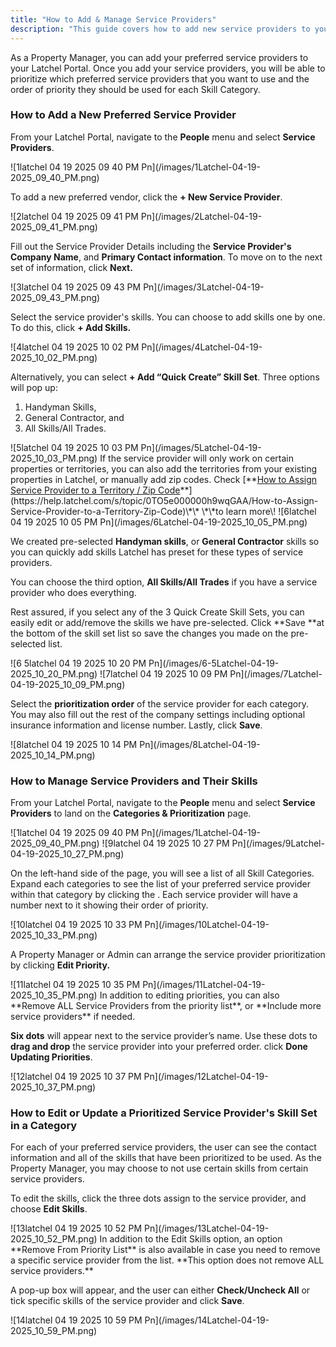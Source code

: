 ```yaml
---
title: "How to Add & Manage Service Providers"
description: "This guide covers how to add new service providers to your Latchel account and manage existing ones. Keeping your vendor list up-to-date ensures smoother dispatching and helps Latchel prioritize your preferred providers when scheduling work."
---
```


As a Property Manager, you can add your preferred service providers to your Latchel Portal. Once you add your service providers, you will be able to prioritize which preferred service providers that you want to use and the order of priority they should be used for each Skill Category.

### **How to Add a New Preferred Service Provider**

From your Latchel Portal, navigate to the **People** menu and select **Service Providers**.

<Frame>
  ![1latchel 04 19 2025 09 40 PM Pn](/images/1Latchel-04-19-2025_09_40_PM.png)
</Frame>

To add a new preferred vendor, click the **\+ New Service Provider**.

<Frame>
  ![2latchel 04 19 2025 09 41 PM Pn](/images/2Latchel-04-19-2025_09_41_PM.png)
</Frame>

Fill out the Service Provider Details including the **Service Provider's Company Name**, and **Primary Contact information**. To move on to the next set of information, click **Next.**

<Frame>
  ![3latchel 04 19 2025 09 43 PM Pn](/images/3Latchel-04-19-2025_09_43_PM.png)
</Frame>

Select the service provider's skills. You can choose to add skills one by one. To do this, click **\+ Add Skills.**

<Frame>
  ![4latchel 04 19 2025 10 02 PM Pn](/images/4Latchel-04-19-2025_10_02_PM.png)
</Frame>

Alternatively, you can select **\+ Add “Quick Create” Skill Set**. Three options will pop up:

1. Handyman Skills,
2. General Contractor, and
3. All Skills/All Trades.

<Frame>
  ![5latchel 04 19 2025 10 03 PM Pn](/images/5Latchel-04-19-2025_10_03_PM.png)

  <Tip>
    If the service provider will only work on certain properties or territories, you can also add the territories from your existing properties in Latchel, or manually add zip codes. Check [**<u>How to Assign Service Provider to a Territory / Zip Code</u>**](https://help.latchel.com/s/topic/0TO5e000000h9wqGAA/How-to-Assign-Service-Provider-to-a-Territory-Zip-Code)\*\* \*\*to learn more\!
  </Tip>
</Frame>

<Frame>
  ![6latchel 04 19 2025 10 05 PM Pn](/images/6Latchel-04-19-2025_10_05_PM.png)
</Frame>

We created pre-selected **Handyman skills**, or **General Contractor** skills so you can quickly add skills Latchel has preset for these types of service providers.

You can choose the third option, **All Skills/All Trades** if you have a service provider who does everything.

Rest assured, if you select any of the 3 Quick Create Skill Sets, you can easily edit or add/remove the skills we have pre-selected. Click \*\*Save \*\*at the bottom of the skill set list so save the changes you made on the pre-selected list.

<Frame>
  ![6 5latchel 04 19 2025 10 20 PM Pn](/images/6-5Latchel-04-19-2025_10_20_PM.png)
</Frame>

<Frame>
  ![7latchel 04 19 2025 10 09 PM Pn](/images/7Latchel-04-19-2025_10_09_PM.png)
</Frame>

Select the **prioritization order** of the service provider for each category. You may also fill out the rest of the company settings including optional insurance information and license number. Lastly, click **Save**.

<Frame>
  ![8latchel 04 19 2025 10 14 PM Pn](/images/8Latchel-04-19-2025_10_14_PM.png)
</Frame>

### **How to Manage Service Providers and Their Skills**

From your Latchel Portal, navigate to the **People** menu and select **Service Providers** to land on the **Categories & Prioritization** page.

<Frame>
  ![1latchel 04 19 2025 09 40 PM Pn](/images/1Latchel-04-19-2025_09_40_PM.png)
</Frame>

<Frame>
  ![9latchel 04 19 2025 10 27 PM Pn](/images/9Latchel-04-19-2025_10_27_PM.png)
</Frame>

On the left-hand side of the page, you will see a list of all Skill Categories. Expand each categories to see the list of your preferred service provider within that category by clicking the . Each service provider will have a number next to it showing their order of priority. 

<Frame>
  ![10latchel 04 19 2025 10 33 PM Pn](/images/10Latchel-04-19-2025_10_33_PM.png)
</Frame>

A Property Manager or Admin can arrange the service provider prioritization by clicking **Edit Priority.** 

<Frame>
  ![11latchel 04 19 2025 10 35 PM Pn](/images/11Latchel-04-19-2025_10_35_PM.png)

  <Tip>
    In addition to editing priorities, you can also **Remove ALL Service Providers from the priority list**, or **Include more service providers** if needed.
  </Tip>
</Frame>

**Six dots** will appear next to the service provider’s name. Use these dots to **drag and drop** the service provider into your preferred order. click **Done Updating Priorities**.

<Frame>
  ![12latchel 04 19 2025 10 37 PM Pn](/images/12Latchel-04-19-2025_10_37_PM.png)
</Frame>

### **How to Edit or Update a Prioritized Service Provider's Skill Set in a Category**

For each of your preferred service providers, the user can see the contact information and all of the skills that have been prioritized to be used. As the Property Manager, you may choose to not use certain skills from certain service providers. 

To edit the skills, click the three dots assign to the service provider, and choose **Edit Skills**. 

<Frame>
  ![13latchel 04 19 2025 10 52 PM Pn](/images/13Latchel-04-19-2025_10_52_PM.png)

  <Tip>
    In addition to the Edit Skills option, an option **Remove From Priority List** is also available in case you need to remove a specific service provider from the list. **This option does not remove ALL service providers.**
  </Tip>
</Frame>

A pop-up box will appear, and the user can either **Check/Uncheck All** or tick specific skills of the service provider and click **Save**. 

<Frame>
  ![14latchel 04 19 2025 10 59 PM Pn](/images/14Latchel-04-19-2025_10_59_PM.png)
</Frame>